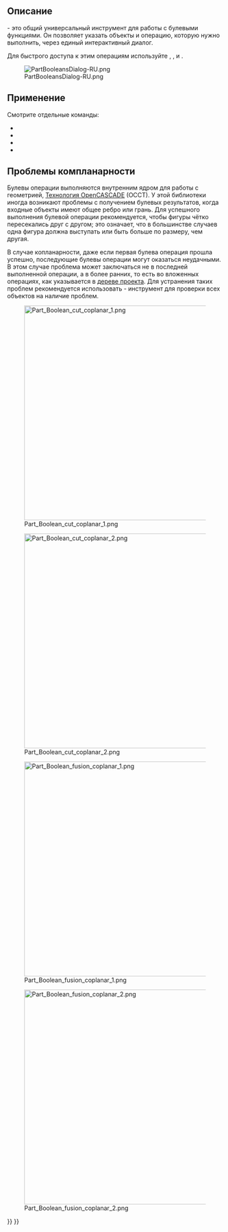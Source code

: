 <languages/>

{{Docnav/ru
|[[Part_CompoundFilter/ru|Фильтр соединений]]
|[[Part_Cut/ru|Обрезать]]
|[[Part_Workbench/ru|Верстак Part]]
|IconL=Part_CompoundFilter.svg
|IconR=Part_Cut.svg
|IconC=Workbench_Part.svg
}}

{{GuiCommand/ru
|Name=Булевы операции
|Name/ru=Part Boolean
|MenuLocation=Деталь → Булевы операции → Булевы операции...
|Workbenches=[[Part_Workbench/ru|Деталь]]
|SeeAlso=[[Part_Cut|Обрезать]], [[Part_Fuse|Объединить]], [[Part_Common|Пересечь]], [[Part_Section|Разделить]]
}}

<span id="Description"></span>
== Описание ==

{{Button|[[File:Part_Boolean.svg|16px]] [[Part_Boolean|Булевы операции]]}}  - это общий универсальный инструмент для работы с булевыми функциями. Он позволяет указать объекты и операцию, которую нужно выполнить, через единый интерактивный диалог.

Для быстрого доступа к этим операциям используйте {{Button|[[File:Part_Cut.svg|16px]] [[Part_Cut|Обрезать]]}}, {{Button|[[File:Part_Fuse.svg|16px]] [[Part_Fuse|Объединить]]}}, {{Button|[[File:Part_Common.svg|16px]] [[Part_Common|Пересечь]]}} и {{Button|[[File:Part_Section.svg|16px]] [[Part_Section|Разделить]]}}.

[[File:PartBooleansDialog-RU.png]]

{{Caption|Диалоговое окно для выбора объектов и выполнения с ними булевых операций.}}

<span id="Usage"></span>
== Применение ==

Смотрите отдельные команды:
* {{Button|[[Image:Part_Cut.svg|16px]] [[Part_Cut|Обрезать (Cut)]]}}
* {{Button|[[Image:Part_Fuse.svg|16px]] [[Part_Fuse|Объединить (Fuse)]]}}
* {{Button|[[Image:Part_Common.svg|16px]] [[Part_Common|Пересечь (Common)]]}}
* {{Button|[[Image:Part_Section.svg|16px]] [[Part Section|Разделить (Section)]]}}

<span id="Coplanar_problems"></span>
== Проблемы компланарности ==

Булевы операции выполняются внутренним ядром для работы с геометрией, [[OpenCASCADE/ru|Технология OpenCASCADE]] (OCCT). У этой библиотеки иногда возникают проблемы с получением булевых результатов, когда входные объекты имеют общее ребро или грань. Для успешного выполнения булевой операции рекомендуется, чтобы фигуры чётко пересекались друг с другом; это означает, что в большинстве случаев одна фигура должна выступать или быть больше по размеру, чем другая.

В случае копланарности, даже если первая булева операция прошла успешно, последующие булевы операции могут оказаться неудачными. В этом случае проблема может заключаться не в последней выполненной операции, а в более ранних, то есть во вложенных операциях, как указывается в [[Tree_view/ru|дереве проекта]]. Для устранения таких проблем рекомендуется использовать {{Button|[[File:Part_CheckGeometry.svg|16px]] [[Part_CheckGeometry|Проверку Геометрии]]}} - инструмент для проверки всех объектов на наличие проблем.

[[File:Part_Boolean_cut_coplanar_1.png|500px]]

[[File:Part_Boolean_cut_coplanar_2.png|500px]]

{{Caption|Слева: фигуры, имеющие общие грани, булево вырезание может дать неверный результат. Справа: фигуры, которые явно пересекаются друг с другом, булево вырезание будет успешным в большинстве случаев.}}

[[File:Part_Boolean_fusion_coplanar_1.png|500px]]

[[File:Part_Boolean_fusion_coplanar_2.png|500px]]

{{Caption|Слева: фигуры, имеющие общие грани, булево объединение может дать неверный результат. Справа: фигуры, которые явно пересекаются друг с другом, булево объединение будет успешным в большинстве случаев.}}


{{Docnav/ru
|[[Part_CompoundFilter/ru|Фильтр компонентов группы]]
|[[Part_Cut/ru|Обрезать]]
|[[Part_Workbench/ru|Деталь]]
|IconL=Part_CompoundFilter.svg
|IconR=Part_Cut.svg
|IconC=Workbench_Part.svg
}}

{{Part_Tools_navi{{#translation:}}}}
{{Userdocnavi{{#translation:}}}}